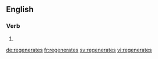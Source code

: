 ==English==

===Verb===
{{head|en}}

# {{en-third-person singular of|regenerate}}

[[de:regenerates]]
[[fr:regenerates]]
[[sv:regenerates]]
[[vi:regenerates]]